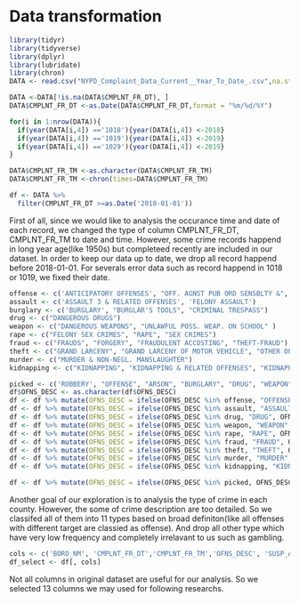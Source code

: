# Data transformation


```r
library(tidyr)
library(tidyverse)
library(dplyr)
library(lubridate)
library(chron)
DATA <- read.csv("NYPD_Complaint_Data_Current__Year_To_Date_.csv",na.strings = "")

DATA <-DATA[!is.na(DATA$CMPLNT_FR_DT), ]
DATA$CMPLNT_FR_DT <-as.Date(DATA$CMPLNT_FR_DT,format = "%m/%d/%Y")

for(i in 1:nrow(DATA)){
  if(year(DATA[i,4]) =='1018'){year(DATA[i,4]) <-2018}
  if(year(DATA[i,4]) =='1019'){year(DATA[i,4]) <-2019}
  if(year(DATA[i,4]) =='1029'){year(DATA[i,4]) <-2019}
}

DATA$CMPLNT_FR_TM <-as.character(DATA$CMPLNT_FR_TM)
DATA$CMPLNT_FR_TM <-chron(times=DATA$CMPLNT_FR_TM)

df <- DATA %>%
  filter(CMPLNT_FR_DT >=as.Date('2018-01-01'))
```

First of all, since we would like to analysis the occurance time and date of each record, we changed the type of column CMPLNT_FR_DT, CMPLNT_FR_TM to date and time. However, some crime records happend in long year age(like 1950s) but completeed recently are included in our dataset. In order to keep our data up to date, we drop all record happend before 2018-01-01. For severals error data such as record happend in 1018 or 1019, we fixed their date.

```r
offense <- c('ANTICIPATORY OFFENSES', "OFF. AGNST PUB ORD SENSBLTY &", "OFFENSES AGAINST MARRIAGE UNCL", "OFFENSES AGAINST PUBLIC ADMINI", "OFFENSES AGAINST PUBLIC SAFETY", "OFFENSES AGAINST THE PERSON", "OFFENSES INVOLVING FRAUD", "OFFENSES RELATED TO CHILDREN", "OTHER OFFENSES RELATED TO THEF","HARASSMENT 2")
assault <- c('ASSAULT 3 & RELATED OFFENSES', 'FELONY ASSAULT')
burglary <- c('BURGLARY', "BURGLAR'S TOOLS", "CRIMINAL TRESPASS")
drug <- c("DANGEROUS DRUGS")
weapon <- c("DANGEROUS WEAPONS", "UNLAWFUL POSS. WEAP. ON SCHOOL" )
rape <- c("FELONY SEX CRIMES", "RAPE", "SEX CRIMES")
fraud <- c("FRAUDS", "FORGERY", "FRAUDULENT ACCOSTING", "THEFT-FRAUD")
theft <- c("GRAND LARCENY", "GRAND LARCENY OF MOTOR VEHICLE", "OTHER OFFENSES RELATED TO THEF", "PETIT LARCENY", "PETIT LARCENY OF MOTOR VEHICLE", "POSSESSION OF STOLEN PROPERTY", "THEFT OF SERVICES")
murder <- c("MURDER & NON-NEGL. MANSLAUGHTER")
kidnapping <- c("KIDNAPPING", "KIDNAPPING & RELATED OFFENSES", "KIDNAPPING AND RELATED OFFENSES")

picked <- c('ROBBERY', "OFFENSE", "ARSON", "BURGLARY", "DRUG", "WEAPON", "RAPE", "FRAUD", "THEFT", "MURDER", "KIDNAPPING")
df$OFNS_DESC <- as.character(df$OFNS_DESC)
df <- df %>% mutate(OFNS_DESC = ifelse(OFNS_DESC %in% offense, "OFFENSE", OFNS_DESC))
df <- df %>% mutate(OFNS_DESC = ifelse(OFNS_DESC %in% assault, "ASSAULT", OFNS_DESC))
df <- df %>% mutate(OFNS_DESC = ifelse(OFNS_DESC %in% drug, "DRUG", OFNS_DESC))
df <- df %>% mutate(OFNS_DESC = ifelse(OFNS_DESC %in% weapon, "WEAPON", OFNS_DESC))
df <- df %>% mutate(OFNS_DESC = ifelse(OFNS_DESC %in% rape, "RAPE", OFNS_DESC))
df <- df %>% mutate(OFNS_DESC = ifelse(OFNS_DESC %in% fraud, "FRAUD", OFNS_DESC))
df <- df %>% mutate(OFNS_DESC = ifelse(OFNS_DESC %in% theft, "THEFT", OFNS_DESC))
df <- df %>% mutate(OFNS_DESC = ifelse(OFNS_DESC %in% murder, "MURDER", OFNS_DESC))
df <- df %>% mutate(OFNS_DESC = ifelse(OFNS_DESC %in% kidnapping, "KIDNAPPING", OFNS_DESC))

df <- df %>% mutate(OFNS_DESC = ifelse(OFNS_DESC %in% picked, OFNS_DESC, NA)) %>% drop_na(OFNS_DESC)
```
Another goal of our exploration is to analysis the type of crime in each county. However, the some of crime description are too detailed. So we classifed all of them into 11 types based on broad definiton(like all offenses with different target are classied as offense). And drop all other type which have very low frequency and completely irrelavant to us such as gambling.
```r
cols <- c('BORO_NM', 'CMPLNT_FR_DT','CMPLNT_FR_TM','OFNS_DESC', 'SUSP_AGE_GROUP', 'PREM_TYP_DESC', 'SUSP_SEX', 'SUSP_RACE', 'VIC_AGE_GROUP', 'VIC_RACE', 'VIC_SEX', 'Latitude', 'Longitude')
df_select <- df[, cols]
```
Not all columns in original dataset are useful for our analysis. So we selected 13 columns we may used for following researchs.